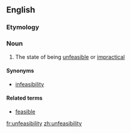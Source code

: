 ==English==

===Etymology===
{{prefix|un|feasibility}}

===Noun===
{{en-noun|unfeasibilities}}
# The state of being [[unfeasible]] or [[impractical]]

====Synonyms====
*[[infeasibility]]

====Related terms====
*[[feasible]]

[[fr:unfeasibility]]
[[zh:unfeasibility]]